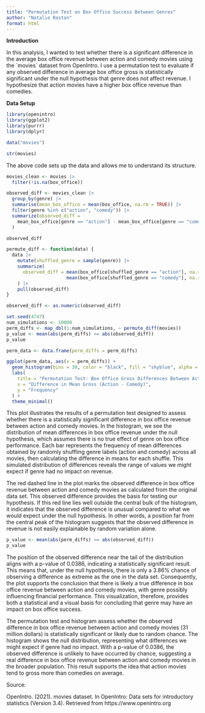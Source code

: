```yaml
---
title: "Permutation Test on Box Office Success Between Genres"
author: "Natalie Roston"
format: html
---
```


**Introduction**

In this analysis, I wanted to test whether there is a significant difference in the average box office revenue between action and comedy movies using the \`movies\` dataset from OpenIntro. I use a permutation test to evaluate if any observed difference in average box office gross is statistically significant under the null hypothesis that genre does not affect revenue. I hypothesize that action movies have a higher box office revenue than comedies.

**Data Setup**

```r
library(openintro)
library(ggplot2)
library(purrr)
library(dplyr)

data("movies")

str(movies)
```
The above code sets up the data and allows me to understand its structure. 

```r
movies_clean <- movies |>
  filter(!is.na(box_office)) 
```

```r
observed_diff <- movies_clean |>
  group_by(genre) |>
  summarise(mean_box_office = mean(box_office, na.rm = TRUE)) |>
  filter(genre %in% c("action", "comedy")) |>
  summarize(observed_diff = 
    mean_box_office[genre == "action"] - mean_box_office[genre == "comedy"]
  )

observed_diff

```

```r
permute_diff <- function(data) {
  data |>
    mutate(shuffled_genre = sample(genre)) |>
    summarize(
      observed_diff = mean(box_office[shuffled_genre == "action"], na.rm = TRUE) - 
                      mean(box_office[shuffled_genre == "comedy"], na.rm = TRUE)
    ) |>
    pull(observed_diff) 
}
```

```r
observed_diff <- as.numeric(observed_diff)

set.seed(4747) 
num_simulations <- 10000
perm_diffs <- map_dbl(1:num_simulations, ~ permute_diff(movies))
p_value <- mean(abs(perm_diffs) >= abs(observed_diff))
p_value
```

```r
perm_data <- data.frame(perm_diffs = perm_diffs)

ggplot(perm_data, aes(x = perm_diffs)) +
  geom_histogram(bins = 30, color = "black", fill = "skyblue", alpha = 0.7) + geom_vline(xintercept = observed_diff, color = "red", linetype = "dashed", linewidth = 1) +
  labs(
    title = "Permutation Test: Box Office Gross Differences Between Action and Comedy Movies",
    x = "Difference in Mean Gross (Action - Comedy)",
    y = "Frequency"
  ) +
  theme_minimal()

```

This plot illustrates the results of a permutation test designed to assess whether there is a statistically significant difference in box office revenue between action and comedy movies. In the histogram, we see the distribution of mean differences in box office revenue under the null hypothesis, which assumes there is no true effect of genre on box office performance. Each bar represents the frequency of mean differences obtained by randomly shuffling genre labels (action and comedy) across all movies, then calculating the difference in means for each shuffle. This simulated distribution of differences reveals the range of values we might expect if genre had no impact on revenue.

The red dashed line in the plot marks the observed difference in box office revenue between action and comedy movies as calculated from the original data set. This observed difference provides the basis for testing our hypothesis. If this red line lies well outside the central bulk of the histogram, it indicates that the observed difference is unusual compared to what we would expect under the null hypothesis. In other words, a position far from the central peak of the histogram suggests that the observed difference in revenue is not easily explainable by random variation alone.

```r
p_value <- mean(abs(perm_diffs) >= abs(observed_diff))
p_value

```

The position of the observed difference near the tail of the distribution aligns with a p-value of 0.0386, indicating a statistically significant result. This means that, under the null hypothesis, there is only a 3.86% chance of observing a difference as extreme as the one in the data set. Consequently, the plot supports the conclusion that there is likely a true difference in box office revenue between action and comedy movies, with genre possibly influencing financial performance. This visualization, therefore, provides both a statistical and a visual basis for concluding that genre may have an impact on box office success.

The permutation test and histogram assess whether the observed difference in box office revenue between action and comedy movies (31 million dollars) is statistically significant or likely due to random chance. The histogram shows the null distribution, representing what differences we might expect if genre had no impact. With a p-value of 0.0386, the observed difference is unlikely to have occurred by chance, suggesting a real difference in box office revenue between action and comedy movies in the broader population. This result supports the idea that action movies tend to gross more than comedies on average.

Source:

OpenIntro. (2021). movies dataset. In OpenIntro: Data sets for introductory statistics (Version 3.4). Retrieved from https://www.openintro.org
